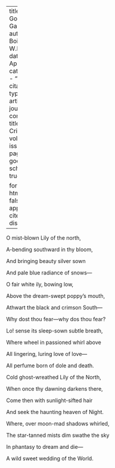 
---
title: 'In God''s Gardens'
author: Du Bois, W.E.B.
date: Apr. 1912
categories: 
  - ""
citation: 
  type: article-journal
  container-title: The Crisis
  volume: 3
  issue: 6
  page: 235
google-scholar: true

format:
  html:
    toc: false
    appendix-cite-as: display
---



<div class="poem">
<p class = "verse">O mist-blown Lily of the north,
<p class = "verse">A-bending southward in thy bloom,
<p class = "verse">And bringing beauty silver sown
<p class = "verse">And pale blue radiance of snows&mdash;
</div>

<div class="poem">
<p class = "verse">O fair white ily, bowing low,
<p class = "verse">Above the dream-swept poppy&rsquo;s mouth,
<p class = "verse">Athwart the black and crimson South&mdash;
<p class = "verse">Why dost thou fear&mdash;why dos thou fear?
</div>

<div class="poem">
<p class = "verse">Lo! sense its sleep-sown subtle breath,
<p class = "verse">Where wheel in passioned whirl above
<p class = "verse">All lingering, luring love of love&mdash;
<p class = "verse">All perfume born of dole and death.
</div>

<div class="poem">
<p class = "verse">Cold ghost-wreathed Lily of the North,
<p class = "verse">When once thy dawning darkens there,
<p class = "verse">Come then with sunlight-sifted hair
<p class = "verse">And seek the haunting heaven of Night.
</div>

<div class="poem">
<p class = "verse">Where, over moon-mad shadows whirled,
<p class = "verse">The star-tanned mists dim swathe the sky
<p class = "verse">In phantasy to dream and die&mdash;
<p class = "verse">A wild sweet wedding of the World.
</div>


